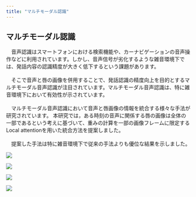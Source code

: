 ```yaml
---
title: "マルチモーダル認識"
---
```


## マルチモーダル認識
<div className="wrapper">
<section className='sec'>

　音声認識はスマートフォンにおける検索機能や、カーナビゲーションの音声操作などに利用されています。しかし、音声信号が劣化するような雑音環境下では、発話内容の認識精度が大きく低下するという課題があります。
<br />
<br />
　そこで音声と唇の画像を併用することで、発話認識の精度向上を目的とするマルチモーダル音声認識が注目されています。マルチモーダル音声認識は、特に雑音環境下において有効性が示されています。
<br /><br />
　マルチモーダル音声認識において音声と唇画像の情報を統合する様々な手法が研究されています。
本研究では，ある時刻の音声に関係する唇の画像は全体の一部であるという考えに基づいて、重みの計算を一部の画像フレームに限定するLocal attentionを用いた統合方法を提案しました。
<br /><br />
　提案した手法は特に雑音環境下で従来の手法よりも優位な結果を示しました。
</section>

<section className='cont'>
<div className='item'>

![](../slide/multi1.png '')

</div>
<div className='hoge'>

![](../slide/multi2.png '')

</div>
</section>

<section className='cont'>
<div className='hoge'>

![](../slide/multi3.png '')

</div>
<div className='hoge'>

![](../slide/multi4.png '')

</div>
</section>


</div>